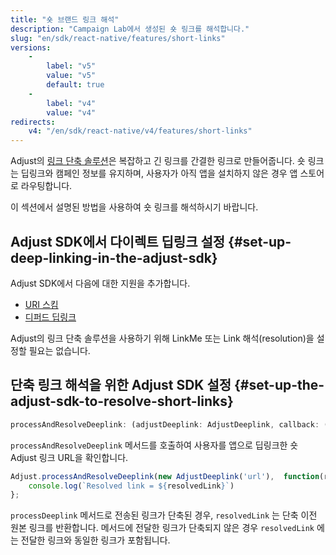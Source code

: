 ```yaml
---
title: "숏 브랜드 링크 해석"
description: "Campaign Lab에서 생성된 숏 링크를 해석합니다."
slug: "en/sdk/react-native/features/short-links"
versions: 
    - 
        label: "v5"
        value: "v5"
        default: true
    - 
        label: "v4"
        value: "v4"
redirects: 
    v4: "/en/sdk/react-native/v4/features/short-links"
---
```

Adjust의 [링크 단축 솔루션](https://help.adjust.com/en/article/short-branded-links)은 복잡하고 긴 링크를 간결한 링크로 만들어줍니다. 숏 링크는 딥링크와 캠페인 정보를 유지하며, 사용자가 아직 앱을 설치하지 않은 경우 앱 스토어로 라우팅합니다.

이 섹션에서 설명된 방법을 사용하여 숏 링크를 해석하시기 바랍니다.

Adjust SDK에서 다이렉트 딥링크 설정 \{\#set\-up\-deep\-linking\-in\-the\-adjust\-sdk\}
-------------------------------------------------------------------------------------

Adjust SDK에서 다음에 대한 지원을 추가합니다.

* [URI 스킴](/en/sdk/react-native/features/deep-links)
* [디퍼드 딥링크](/en/sdk/react-native/features/deep-links#deferred-deep-linking)

<callout type="note"> 

Adjust의 링크 단축 솔루션을 사용하기 위해 LinkMe 또는 Link 해석\(resolution\)을 설정할 필요는 없습니다.
</Callout> 

단축 링크 해석을 위한 Adjust SDK 설정 \{\#set\-up\-the\-adjust\-sdk\-to\-resolve\-short\-links\}
------------------------------------------------------------------------------------------------

<codeblock title="메서드 서명"> 

```ts
processAndResolveDeeplink: (adjustDeeplink: AdjustDeeplink, callback: (resolvedLink: string) => void) => void
```

</CodeBlock> 

`processAndResolveDeeplink` 메서드를 호출하여 사용자를 앱으로 딥링크한 숏 Adjust 링크 URL을 확인합니다.

```jsx
Adjust.processAndResolveDeeplink(new AdjustDeeplink('url'),  function(resolvedLink) {
    console.log(`Resolved link = ${resolvedLink}`)
};
```

`processDeeplink` 메서드로 전송된 링크가 단축된 경우, `resolvedLink` 는 단축 이전 원본 링크를 반환합니다. 메서드에 전달한 링크가 단축되지 않은 경우 `resolvedLink` 에는 전달한 링크와 동일한 링크가 포함됩니다.

